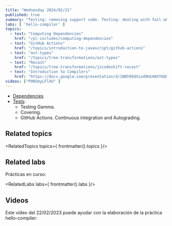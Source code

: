 ```yaml
---
title: "Wednesday 2024/02/21"
published: true
summary: "Testing: removing support code. Testing: dealing with fail when small changes. GitHub Actions. Continuous integration and Autograding. Dependencies"
labs: [ 'hello-compiler' ]
topics: 
  - text: "Computing Dependencies"
    href: "/pl-includes/computing-dependencies" 
  - text: "GitHub Actions"
    href: "/topics/introduction-to-javascript/github-actions"
  - text: "ast-types"
    href: "/topics/tree-transformations/ast-types"
  - text: "Recast"
    href: "/topics/tree-transformations/jscodeshift-recast"
  - text: "Introduction to Compilers"
    href: "https://docs.google.com/presentation/d/1N8h99dXzud9HzH8XY6QCZSmATCAWXtZebuqRTiy8qMU/edit?usp=sharing"
videos: ["P9R5myLFlXU" ]
---
```



- [Dependencies](/labs/hello-compiler#computing-the-dependencies)
- [Tests](https://github.com/ULL-ESIT-PL/hello-compilers-template/blob/main/test/test.js): 
  - Testing Gamma.  
  - Covering. 
  - GitHub Actions. Continuous integration and Autograding.

## Related topics

<RelatedTopics topics={ frontmatter().topics }/>

## Related labs

Prácticas en curso:

<RelatedLabs labs={ frontmatter().labs }/>

## Videos

Este vídeo del 22/02/2023 puede ayudar con la elaboración de la práctica
hello-compiler:

<Videos ids={frontmatter().videos}></Videos>

